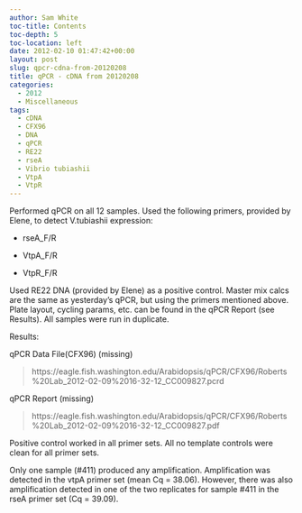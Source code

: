 ```yaml
---
author: Sam White
toc-title: Contents
toc-depth: 5
toc-location: left
date: 2012-02-10 01:47:42+00:00
layout: post
slug: qpcr-cdna-from-20120208
title: qPCR - cDNA from 20120208
categories:
  - 2012
  - Miscellaneous
tags:
  - cDNA
  - CFX96
  - DNA
  - qPCR
  - RE22
  - rseA
  - Vibrio tubiashii
  - VtpA
  - VtpR
---
```


Performed qPCR on all 12 samples. Used the following primers, provided by Elene, to detect V.tubiashii expression:




    
  * rseA_F/R

    
  * VtpA_F/R

    
  * VtpR_F/R



Used RE22 DNA (provided by Elene) as a positive control. Master mix calcs are the same as yesterday's qPCR, but using the primers mentioned above. Plate layout, cycling params, etc. can be found in the qPCR Report (see Results). All samples were run in duplicate.

Results:

qPCR Data File(CFX96) (missing)

> https://eagle.fish.washington.edu/Arabidopsis/qPCR/CFX96/Roberts%20Lab_2012-02-09%2016-32-12_CC009827.pcrd

qPCR Report (missing)

> https://eagle.fish.washington.edu/Arabidopsis/qPCR/CFX96/Roberts%20Lab_2012-02-09%2016-32-12_CC009827.pdf

Positive control worked in all primer sets. All no template controls were clean for all primer sets.

Only one sample (#411) produced any amplification. Amplification was detected in the vtpA primer set (mean Cq = 38.06). However, there was also amplification detected in one of the two replicates for sample #411 in the rseA primer set (Cq = 39.09).
